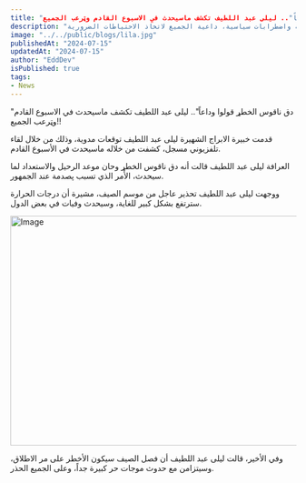 ```yaml
---
title: "دق ناقوس الخطړ قولوا وداعاً".. ليلى عبد اللطيف تكشف ماسيحدث في الاسبوع القادم وټرعب الجميع!!"
description: "تكشف ليلى عبد اللطيف توقعات صادمة حول مستقبل العالم، محذرة من كوارث طبيعية واضطرابات سياسية، داعية الجميع لاتخاذ الاحتياطات الضرورية."
image: "../../public/blogs/lila.jpg"
publishedAt: "2024-07-15"
updatedAt: "2024-07-15"
author: "EddDev"
isPublished: true
tags:
- News
---
```


"دق ناقوس الخطړ قولوا وداعاً".. ليلى عبد اللطيف تكشف ماسيحدث في الاسبوع القادم وټرعب الجميع!!
 

قدمت خبيرة الابراج الشهيرة ليلى عبد اللطيف توقعات مدوية، وذلك من خلال لقاء تلفزيوني مسجل، كشفت من خلاله ماسيحدث في الأسبوع القادم.

العرافة ليلى عبد اللطيف قالت أنه دق ناقوس الخطړ وحان موعد الرحيل والاستعداد لما سيحدث، الأمر الذي تسبب پصدمة عند الجمهور.

 

ووجهت ليلى عبد اللطيف تحذير عاجل من موسم الصيف، مشيرة أن درجات الحرارة سترتفع بشكل كبير للغاية، وسيحدث وفيات في بعض الدول.

<Image 
  src="/blogs/lila-02.jpg"
  width="718"
  height="404"
  alt="Image"
  sizes="100vw"
/>


وفي الأخير، قالت ليلى عبد اللطيف أن فصل الصيف سيكون الأخطر على مر الاطلاق، وسيتزامن مع حدوث موجات حر كبيرة جداً، وعلى الجميع الحذر.